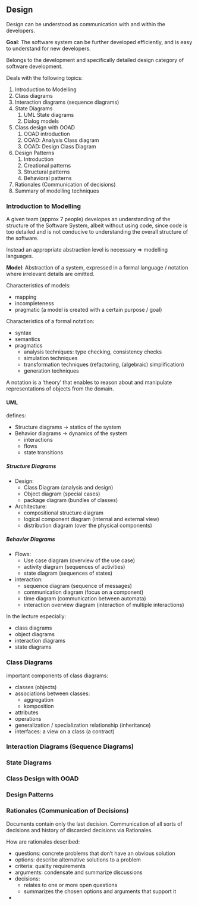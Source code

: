 ## Design

Design can be understood as communication with and within the developers. 

**Goal**: The software system can be further developed efficiently, and is easy to understand for new 
developers. 

Belongs to the development and specifically detailed design category of software development.

Deals with the following topics:

1. Introduction to Modelling 
2. Class diagrams
3. Interaction diagrams (sequence diagrams)
4. State Diagrams 
   1. UML State diagrams
   2. Dialog models
5. Class design with OOAD
   1. OOAD introduction
   2. OOAD: Analysis Class diagram
   3. OOAD: Design Class Diagram
6. Design Patterns
   1. Introduction
   2. Creational patterns
   3. Structural patterns
   4. Behavioral patterns
7. Rationales (Communication of decisions)
8. Summary of modelling techniques

### Introduction to Modelling

A given team (approx 7 people) developes an understanding of the structure of the Software System,
albeit without using code, since code is too detailed and is not conducive to understanding the overall 
structure of the software.

Instead an appropriate abstraction level is necessary $\Rightarrow$ modelling languages.

**Model**: Abstraction of a system, expressed in a formal language / notation where irrelevant details are omitted.

Characteristics of models:

* mapping
* incompleteness
* pragmatic (a model is created with a certain purpose / goal)

Characteristics of a formal notation:

* syntax
* semantics
* pragmatics
  * analysis techniques: type checking, consistency checks
  * simulation techniques
  * transformation techniques (refactoring, (algebraic) simplification)
  * generation techniques

A notation is a 'theory' that enables to reason about and manipulate representations of objects
from the domain. 

#### UML

defines: 

* Structure diagrams $\rightarrow$ statics of the system
* Behavior diagrams $\rightarrow$ dynamics of the system
  * interactions 
  * flows 
  * state transitions

##### Structure Diagrams

* Design:
  * Class Diagram (analysis and design)
  * Object diagram (special cases)
  * package diagram (bundles of classes)
* Architecture:
  * compositional structure diagram
  * logical component diagram (internal and external view)
  * distribution diagram (over the physical components)

##### Behavior Diagrams

* Flows:
  * Use case diagram (overview of the use case)
  * activity diagram (sequences of activities)
  * state diagram (sequences of states)
* interaction:
  * sequence diagram (sequence of messages)
  * communication diagram (focus on a component)
  * time diagram (communication between automata)
  * interaction overview diagram (interaction of multiple interactions)

In the lecture especially:

* class diagrams
* object diagrams
* interaction diagrams
* state diagrams


### Class Diagrams 

important components of class diagrams:

* classes (objects)
* associations between classes:
  * aggregation
  * komposition
* attributes
* operations
* generalization / specialization relationship (inheritance)
* interfaces: a view on a class (a contract)


### Interaction Diagrams (Sequence Diagrams)

### State Diagrams

### Class Design with OOAD

### Design Patterns 

### Rationales (Communication of Decisions)

Documents contain only the last decision.
Communication of all sorts of decisions and history of discarded decisions via Rationales.

How are rationales described:

* questions: concrete problems that don't have an obvious solution
* options: describe alternative solutions to a problem
* criteria: quality requirements
* arguments: condensate and summarize discussions
* decisions: 
  * relates to one or more open questions
  * summarizes the chosen options and arguments that support it
* 

